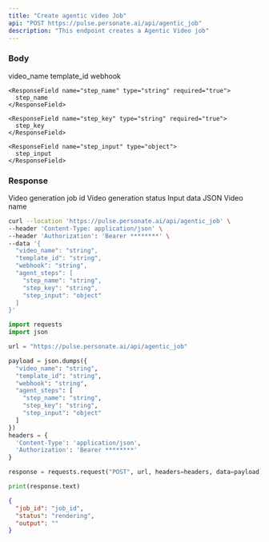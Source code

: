 ```yaml
---
title: "Create agentic video Job"
api: "POST https://pulse.personate.ai/api/agentic_job"
description: "This endpoint creates a Agentic Video job"
---
```


### Body

<ResponseField name="video_name" type="string" required="true">
  video_name
</ResponseField>

<ResponseField name="template_id" type="string" required="true">
  template_id
</ResponseField>

<ResponseField name="webhook" type="string">
  webhook
</ResponseField>

<ResponseField name="agent_steps" type="list">  
  <Expandable title="Toggle script child">
    
    <ResponseField name="step_name" type="string" required="true">
      step_name
    </ResponseField>

    <ResponseField name="step_key" type="string" required="true">
      step_key
    </ResponseField>
    
    <ResponseField name="step_input" type="object">
      step_input
    </ResponseField>
  
  </Expandable>
</ResponseField>

### Response

<ResponseField name="job_id" type="string">
  Video generation job id
</ResponseField>

<ResponseField name="status" type="string">
  Video generation status
</ResponseField>

<ResponseField name="data_json" type="string">
  Input data JSON
</ResponseField>

<ResponseField name="video_name" type="string">
  Video name
</ResponseField>

<RequestExample>

```bash Bash
curl --location 'https://pulse.personate.ai/api/agentic_job' \
--header 'Content-Type: application/json' \
--header 'Authorization': 'Bearer ********' \
--data '{
  "video_name": "string",
  "template_id": "string",
  "webhook": "string",
  "agent_steps": [
    "step_name": "string",
    "step_key": "string",
    "step_input": "object"
  ]
}'
```

```python Python
import requests
import json

url = "https://pulse.personate.ai/api/agentic_job"

payload = json.dumps({
  "video_name": "string",
  "template_id": "string",
  "webhook": "string",
  "agent_steps": [
    "step_name": "string",
    "step_key": "string",
    "step_input": "object"
  ]
})
headers = {
  'Content-Type': 'application/json',
  'Authorization': 'Bearer ********'
}

response = requests.request("POST", url, headers=headers, data=payload)

print(response.text)
```

</RequestExample>

<ResponseExample>

```json Response
{
  "job_id": "job_id",
  "status": "rendering",
  "output": ""
}
```

</ResponseExample>
